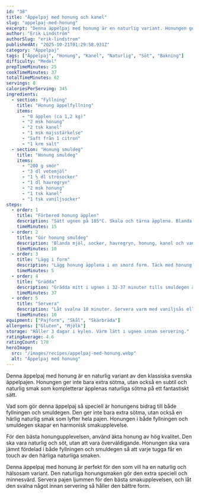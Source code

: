 ```yaml
---
id: "38"
title: "Äppelpaj med honung och kanel"
slug: "appelpaj-med-honung"
excerpt: "Denna äppelpaj med honung är en naturlig variant. Honungen ger en subtil och naturlig sötma."
author: "Erik Lindström"
authorSlug: "erik-lindstrom"
publishedAt: "2025-10-21T01:29:58.931Z"
category: "Äppelpaj"
tags: ["Äppelpaj", "Honung", "Kanel", "Naturlig", "Söt", "Bakning"]
difficulty: "Medel"
prepTimeMinutes: 25
cookTimeMinutes: 37
totalTimeMinutes: 62
servings: 8
caloriesPerServing: 345
ingredients:
  - section: "Fyllning"
    title: "Honung äppelfyllning"
    items:
      - "8 äpplen (ca 1,2 kg)"
      - "2 msk honung"
      - "2 tsk kanel"
      - "1 msk majsstärkelse"
      - "Saft från 1 citron"
      - "1 krm salt"
  - section: "Honung smuldeg"
    title: "Honung smuldeg"
    items:
      - "200 g smör"
      - "3 dl vetemjöl"
      - "1 ½ dl strösocker"
      - "1 dl havregryn"
      - "2 msk honung"
      - "1 tsk kanel"
      - "1 tsk vaniljsocker"
steps:
  - order: 1
    title: "Förbered honung äpplen"
    description: "Sätt ugnen på 185°C. Skala och tärna äpplena. Blanda med honung, kanel, majsstärkelse, citronsaft och salt."
    timeMinutes: 15
  - order: 2
    title: "Gör honung smuldeg"
    description: "Blanda mjöl, socker, havregryn, honung, kanel och vaniljsocker. Nyp i smöret försiktigt."
    timeMinutes: 10
  - order: 3
    title: "Lägg i form"
    description: "Lägg honung äpplena i en smord form. Täck med honung smuldegen så att allt är täckt."
    timeMinutes: 5
  - order: 4
    title: "Grädda"
    description: "Grädda mitt i ugnen i 32-37 minuter tills smuldegen är gyllenbrun och pajen bubblande."
    timeMinutes: 37
  - order: 5
    title: "Servera"
    description: "Låt svalna 10 minuter. Servera varm med vaniljsås eller glass."
    timeMinutes: 10
equipment: ["Pajform", "Skål", "Skärbräda"]
allergens: ["Gluten", "Mjölk"]
storage: "Håller 3 dagar i kylen. Värm lätt i ugnen innan servering."
ratingAverage: 4.6
ratingCount: 178
heroImage:
  src: "/images/recipes/appelpaj-med-honung.webp"
  alt: "Äppelpaj med honung"
---
```


Denna äppelpaj med honung är en naturlig variant av den klassiska svenska äppelpajen. Honungen ger inte bara extra sötma, utan också en subtil och naturlig smak som kompletterar äpplenas naturliga sötma på ett fantastiskt sätt.

Vad som gör denna äppelpaj så speciell är honungens bidrag till både fyllningen och smuldegen. Den ger inte bara extra sötma, utan också en härlig naturlig smak som lyfter hela pajen. Honungen i både fyllningen och smuldegen skapar en harmonisk smakupplevelse.

För den bästa honungupplevelsen, använd äkta honung av hög kvalitet. Den ska vara naturlig och söt, utan att vara överväldigande. Honungen ska vara jämnt fördelad i både fyllningen och smuldegen så att varje tugga får en touch av den härliga naturliga smaken.

Denna äppelpaj med honung är perfekt för den som vill ha en naturlig och hälsosam variant. Den naturliga honungsmaken gör den extra speciell och minnesvärd. Servera pajen ljummen för den bästa smakupplevelsen, och låt den svalna något innan servering så håller den bättre form.
